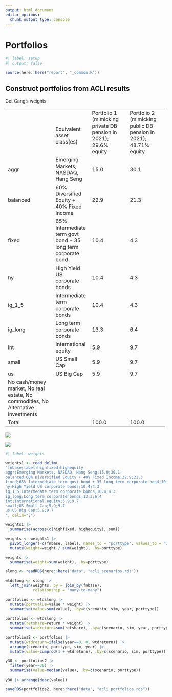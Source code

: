 ```yaml
---
output: html_document
editor_options:
  chunk_output_type: console
---
```


# Portfolios

```r
#| label: setup
#| output: false

source(here::here("report", "_common.R"))

```

## Construct portfolios from ACLI results

Get Gang's weights

+----------------------------------------------------------------------------------+---------------------------------------------------------------+------------------------------------------------------------------+------------------------------------------------------------------+
|                                                                                  | \                                                             | Portfolio 1 (mimicking private DB pension in 2021); 29.6% equity | Portfolio 2 (mimicking public DB pension in 2021); 48.71% equity |
|                                                                                  | Equivalent asset class(es)                                    |                                                                  |                                                                  |
+----------------------------------------------------------------------------------+---------------------------------------------------------------+------------------------------------------------------------------+------------------------------------------------------------------+
| aggr                                                                             | Emerging Markets, NASDAQ, Hang Seng                           | 15.0                                                             | 30.1                                                             |
+----------------------------------------------------------------------------------+---------------------------------------------------------------+------------------------------------------------------------------+------------------------------------------------------------------+
| balanced                                                                         | 60% Diversified Equity + 40% Fixed Income                     | 22.9                                                             | 21.3                                                             |
+----------------------------------------------------------------------------------+---------------------------------------------------------------+------------------------------------------------------------------+------------------------------------------------------------------+
| fixed                                                                            | 65% Intermediate term govt bond + 35 long term corporate bond | 10.4                                                             | 4.3                                                              |
+----------------------------------------------------------------------------------+---------------------------------------------------------------+------------------------------------------------------------------+------------------------------------------------------------------+
| hy                                                                               | High Yield US corporate bonds                                 | 10.4                                                             | 4.3                                                              |
+----------------------------------------------------------------------------------+---------------------------------------------------------------+------------------------------------------------------------------+------------------------------------------------------------------+
| ig_1_5                                                                           | Intermediate term corporate bonds                             | 10.4                                                             | 4.3                                                              |
+----------------------------------------------------------------------------------+---------------------------------------------------------------+------------------------------------------------------------------+------------------------------------------------------------------+
| ig_long                                                                          | Long term corporate bonds                                     | 13.3                                                             | 6.4                                                              |
+----------------------------------------------------------------------------------+---------------------------------------------------------------+------------------------------------------------------------------+------------------------------------------------------------------+
| int                                                                              | International equity                                          | 5.9                                                              | 9.7                                                              |
+----------------------------------------------------------------------------------+---------------------------------------------------------------+------------------------------------------------------------------+------------------------------------------------------------------+
| small                                                                            | US Small Cap                                                  | 5.9                                                              | 9.7                                                              |
+----------------------------------------------------------------------------------+---------------------------------------------------------------+------------------------------------------------------------------+------------------------------------------------------------------+
| us                                                                               | US Big Cap                                                    | 5.9                                                              | 9.7                                                              |
+----------------------------------------------------------------------------------+---------------------------------------------------------------+------------------------------------------------------------------+------------------------------------------------------------------+
| No cash/money market, No real estate, No commodities, No Alternative investments |                                                               |                                                                  |                                                                  |
+----------------------------------------------------------------------------------+---------------------------------------------------------------+------------------------------------------------------------------+------------------------------------------------------------------+
| Total                                                                            |                                                               | 100.0                                                            | 100.0                                                            |
+----------------------------------------------------------------------------------+---------------------------------------------------------------+------------------------------------------------------------------+------------------------------------------------------------------+

![](images/clipboard-1522846233.png)

![](images/clipboard-528079377.png)

```r
#| label: weights

weights1 <- read_delim(
"fnbase;label;highfixed;highequity
aggr;Emerging Markets, NASDAQ, Hang Seng;15.0;30.1
balanced;60% Diversified Equity + 40% Fixed Income;22.9;21.3
fixed;65% Intermediate term govt bond + 35 long term corporate bond;10.4;4.3
hy;High Yield US corporate bonds;10.4;4.3
ig_1_5;Intermedate term corporate bonds;10.4;4.3
ig_long;Long term corporate bonds;13.3;6.4
int;International equity;5.9;9.7
small;US Small Cap;5.9;9.7
us;US Big Cap;5.9;9.7
", delim=";")

weights1 |> 
  summarise(across(c(highfixed, highequity), sum))

weights <- weights1 |>
  pivot_longer(-c(fnbase, label), names_to = "porttype", values_to = "weight") |> 
  mutate(weight=weight / sum(weight), .by=porttype)

weights |> 
  summarise(weight=sum(weight), .by=porttype)


```

```r

slong <- readRDS(here::here("data", "acli_scenarios.rds"))

wtdslong <- slong |> 
  left_join(weights, by = join_by(fnbase),
            relationship = "many-to-many")

portfolios <- wtdslong |> 
  mutate(portvalue=value * weight) |> 
  summarise(value=sum(value), .by=c(scenario, sim, year, porttype))
  
portfolios <- wtdslong |> 
  mutate(retshare=return * weight) |> 
  summarise(wtdreturn=sum(retshare), .by=c(scenario, sim, year, porttype))

portfolios2 <- portfolios |> 
  mutate(wtdreturn=ifelse(year==0, 0, wtdreturn)) |> 
  arrange(scenario, porttype, sim, year) |> 
  mutate(value=cumprod(1 + wtdreturn), .by=c(scenario, sim, porttype))

y30 <- portfolios2 |> 
  filter(year==30) |> 
  summarise(value=median(value), .by=c(scenario, porttype))
  
y30 |> arrange(desc(value))

saveRDS(portfolios2, here::here("data", "acli_portfolios.rds"))


```

